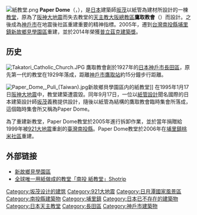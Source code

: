 {{Unreferenced|time=2016-10-15T02:13:35+00:00}}
{{Coord|23.9414|120.9271|display=title}}
[[File:紙教堂.png|thumb]]
'''Paper Dome'''（{{lang-ja|カトリックたかとり教會}}，{{lang-en|Takatori Catholic Church}}），是[[日本|日本]]建築師[[坂茂|坂茂]]以紙管為建材所設計的一棟[[教堂|教堂]]，原為了[[阪神大地震|阪神大地震]]而失去教堂的[[天主教大阪總教區|天主教大阪總教區]]'''鷹取教會'''（{{lang|ja|たかとり}}）而設計。之後成為[[神戶市|神戶市]]在地震後社區重建重要的精神指標。2005年，遷到[[台灣|台灣]][[南投縣|南投縣]][[埔里鎮|埔里鎮]][[新故鄉見學園區|新故鄉見學園區]]重建，並於2014年榮獲[[普立茲克建築獎|普立茲克建築獎]]。

==历史==
[[Image:Takatori_Catholic_Church.JPG|thumb]]
鷹取教會創於1927年的[[日本|日本]][[神戶市|神戶市]][[長田區|長田區]]，原先第一代的教堂在1929年落成，距離[[神戶市|神戶市]][[鷹取站|鷹取站]]約15分鐘步行距離。

[[File:Paper_Dome,_Puli_(Taiwan).jpg|thumb]]新故鄉貝學園區内的紙教堂]]
在1995年1月17日[[阪神大地震|阪神大地震]]中，教堂建築遭震毀。同年9月17日，一位以[[紙管設計|紙管設計]]聞名國際的日本建築設計師[[坂茂|坂茂]]義務提供設計，隨後以紙管為結構的鷹取教會臨時集會所落成，這個臨時集會所又稱為Paper Dome。

為了重建新教堂，Paper Dome教堂於2005年進行拆卸作業，並於當年捐贈給1999年被[[921大地震|921大地震]]重創的[[臺灣|臺灣]][[南投縣|南投縣]]。Paper Dome教堂於2006年在[[埔里鎮|埔里鎮]][[桃米社區|桃米社區]]重建。

== 外部链接 ==
* [http://paperdome.homeland.org.tw 新故鄉見學園區]{{Wayback|url=http://paperdome.homeland.org.tw/ |date=20101006084510 }}{{zh-tw}}
* [http://shotrip.com/place/558/%E5%85%A8%E7%90%83%E5%94%AF%E4%B8%80%E7%94%A8%E7%B4%99%E5%81%9A%E6%88%90%E7%9A%84%E6%95%99%E5%A0%82%E3%80%8C%E5%8D%97%E6%8A%95-%E7%B4%99%E6%95%99%E5%A0%82%E3%80%8D 全球唯一用紙做成的教堂「南投 紙教堂」Shotrip]{{Wayback|url=http://shotrip.com/place/558/%E5%85%A8%E7%90%83%E5%94%AF%E4%B8%80%E7%94%A8%E7%B4%99%E5%81%9A%E6%88%90%E7%9A%84%E6%95%99%E5%A0%82%E3%80%8C%E5%8D%97%E6%8A%95-%E7%B4%99%E6%95%99%E5%A0%82%E3%80%8D |date=20150518105601 }}

[[Category:坂茂设计的建筑|Category:坂茂设计的建筑]]
[[Category:921大地震|Category:921大地震]]
[[Category:日月潭國家風景區|Category:日月潭國家風景區]]
[[Category:南投縣建築物|Category:南投縣建築物]]
[[Category:埔里鎮|Category:埔里鎮]]
[[Category:日本已不存在的建築物|Category:日本已不存在的建築物]]
[[Category:日本天主教堂|Category:日本天主教堂]]
[[Category:長田區|Category:長田區]]
[[Category:神戶市建築物|Category:神戶市建築物]]